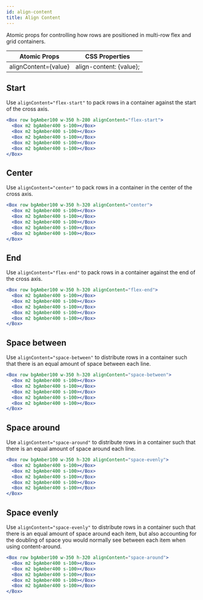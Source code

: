 ```yaml
---
id: align-content
title: Align Content
---
```


Atomic props for controlling how rows are positioned in multi-row flex and grid containers.

| Atomic Props         | CSS Properties          |
| -------------------- | ----------------------- |
| alignContent={value} | align-content: {value}; |

## Start

Use `alignContent="flex-start"` to pack rows in a container against the start of the cross axis.

```jsx live
<Box row bgAmber100 w-350 h-280 alignContent="flex-start">
  <Box m2 bgAmber400 s-100></Box>
  <Box m2 bgAmber400 s-100></Box>
  <Box m2 bgAmber400 s-100></Box>
  <Box m2 bgAmber400 s-100></Box>
  <Box m2 bgAmber400 s-100></Box>
</Box>
```

## Center

Use `alignContent="center"` to pack rows in a container in the center of the cross axis.

```jsx live
<Box row bgAmber100 w-350 h-320 alignContent="center">
  <Box m2 bgAmber400 s-100></Box>
  <Box m2 bgAmber400 s-100></Box>
  <Box m2 bgAmber400 s-100></Box>
  <Box m2 bgAmber400 s-100></Box>
  <Box m2 bgAmber400 s-100></Box>
</Box>
```

## End

Use `alignContent="flex-end"` to pack rows in a container against the end of the cross axis.

```jsx live
<Box row bgAmber100 w-350 h-320 alignContent="flex-end">
  <Box m2 bgAmber400 s-100></Box>
  <Box m2 bgAmber400 s-100></Box>
  <Box m2 bgAmber400 s-100></Box>
  <Box m2 bgAmber400 s-100></Box>
  <Box m2 bgAmber400 s-100></Box>
</Box>
```

## Space between

Use `alignContent="space-between"` to distribute rows in a container such that there is an equal amount of space between each line.

```jsx live
<Box row bgAmber100 w-350 h-320 alignContent="space-between">
  <Box m2 bgAmber400 s-100></Box>
  <Box m2 bgAmber400 s-100></Box>
  <Box m2 bgAmber400 s-100></Box>
  <Box m2 bgAmber400 s-100></Box>
  <Box m2 bgAmber400 s-100></Box>
</Box>
```

## Space around

Use `alignContent="space-around"` to distribute rows in a container such that there is an equal amount of space around each line.

```jsx live
<Box row bgAmber100 w-350 h-320 alignContent="space-evenly">
  <Box m2 bgAmber400 s-100></Box>
  <Box m2 bgAmber400 s-100></Box>
  <Box m2 bgAmber400 s-100></Box>
  <Box m2 bgAmber400 s-100></Box>
  <Box m2 bgAmber400 s-100></Box>
</Box>
```

## Space evenly

Use `alignContent="space-evenly"` to distribute rows in a container such that there is an equal amount of space around each item, but also accounting for the doubling of space you would normally see between each item when using content-around.

```jsx live
<Box row bgAmber100 w-350 h-320 alignContent="space-around">
  <Box m2 bgAmber400 s-100></Box>
  <Box m2 bgAmber400 s-100></Box>
  <Box m2 bgAmber400 s-100></Box>
  <Box m2 bgAmber400 s-100></Box>
  <Box m2 bgAmber400 s-100></Box>
</Box>
```
